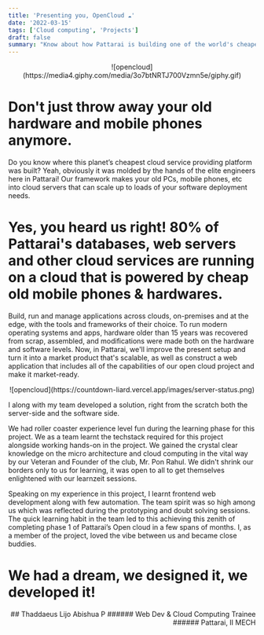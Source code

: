 ```yaml
---
title: 'Presenting you, OpenCloud ☁️'
date: '2022-03-15'
tags: ['Cloud computing', 'Projects']
draft: false
summary: "Know about how Pattarai is building one of the world's cheapest clouds services platform."
---
```


<div align="center">![opencloud](https://media4.giphy.com/media/3o7btNRTJ700Vzmn5e/giphy.gif)</div>

# Don't just throw away your old hardware and mobile phones anymore.

Do you know where this planet’s cheapest cloud service providing platform was built? Yeah, obviously it was molded by the hands of the elite engineers here in Pattarai! Our framework makes your old PCs, mobile phones, etc into cloud servers that can scale up to loads of your software deployment needs.

# Yes, you heard us right! 80% of Pattarai's databases, web servers and other cloud services are running on a cloud that is powered by cheap old mobile phones & hardwares.

Build, run and manage applications across clouds, on-premises and at the edge, with the tools and frameworks of their choice. To run modern operating systems and apps, hardware older than 15 years was recovered from scrap, assembled, and modifications were made both on the hardware and software levels. Now, in Pattarai, we'll improve the present setup and turn it into a market product that's scalable, as well as construct a web application that includes all of the capabilities of our open cloud project and make it market-ready.

<div align="center">![opencloud](https://countdown-liard.vercel.app/images/server-status.png)</div>

I along with my team developed a solution, right from the scratch both the server-side and the software side.

We had roller coaster experience level fun during the learning phase for this project. We as a team learnt the techstack required for this project alongside working hands-on in the project. We gained the crystal clear knowledge on the micro architecture and cloud computing in the vital way by our Veteran and Founder of the club, Mr. Pon Rahul. We didn't shrink our borders only to us for learning, it was open to all to get themselves enlightened with our learnzeit sessions.

Speaking on my experience in this project, I learnt frontend web development along with few automation. The team spirit was so high among us which was reflected during the prototyping and doubt solving sessions. The quick learning habit in the team led to this achieving this zenith of completing phase 1 of Pattarai’s Open cloud in a few spans of months. I, as a member of the project, loved the vibe between us and became close buddies.

# We had a dream, we designed it, we developed it!

<div align="right">
## Thaddaeus Lijo Abishua P
###### Web Dev & Cloud Computing Trainee
###### Pattarai, II MECH

</div>
